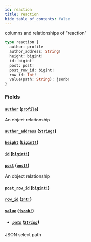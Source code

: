 ```yaml
---
id: reaction
title: reaction
hide_table_of_contents: false
---
```


columns and relationships of "reaction"

```graphql
type reaction {
  author: profile
  author_address: String!
  height: bigint!
  id: bigint!
  post: post!
  post_row_id: bigint!
  row_id: Int!
  value(path: String): jsonb!
}
```

### Fields

#### [`author`](#) ([`profile`](/07-graphql/objects/profile))

An object relationship

#### [`author_address`](#) ([`String!`](/07-graphql/scalars/string))

#### [`height`](#) ([`bigint!`](/07-graphql/scalars/bigint))

#### [`id`](#) ([`bigint!`](/07-graphql/scalars/bigint))

#### [`post`](#) ([`post!`](/07-graphql/objects/post))

An object relationship

#### [`post_row_id`](#) ([`bigint!`](/07-graphql/scalars/bigint))

#### [`row_id`](#) ([`Int!`](/07-graphql/scalars/int))

#### [`value`](#) ([`jsonb!`](/07-graphql/scalars/jsonb))

- ##### [`path`](#) ([`String`](/07-graphql/scalars/string))

JSON select path

